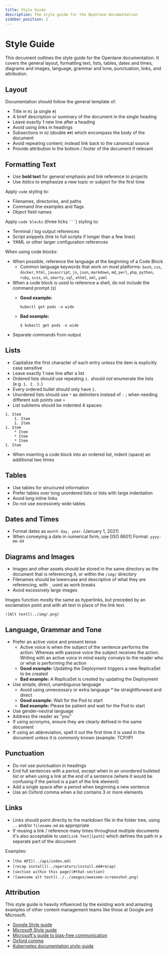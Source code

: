 ```yaml
---
title: Style Guide
description: The style guide for the Openlane documentation
sidebar_position: 1
---
```


# Style Guide

This document outlines the style guide for the Openlane documentation. It covers the general layout, formatting text, lists, tables, dates and times, diagrams and images, language, grammar and tone, punctuation, links, and attribution.

## Layout

Documentation should follow the general template of:

* Title in `H1` (a single `#`)
* A brief description or summary of the document in the single heading
* Leave exactly 1 new line after a heading
* Avoid using links in headings
* Subsections in `H2` (double `##`) which encompass the body of the document
* Avoid repeating content; instead link back to the canonical source
* Provide attribution in the bottom / footer of the document if relevant

## Formatting Text

* Use **bold text** for general emphasis and link reference to projects
* Use _italics_ to emphasize a new topic or subject for the first time

Apply `code` styling to:

* Filenames, directories, and paths
* Command line examples and flags
* Object field names

Apply `code blocks` (three ticks ` ``` `) styling to:

* Terminal / log output references
* Script snippets (link to full scripts if longer than a few lines)
* YAML or other larger configuration references

When using code blocks:

* When possible, reference the language at the beginning of a Code Block
    * Common language keywords that work on most platforms: `bash`, `css`, `docker`, `html`, `javascript`, `js`, `json`, `markdown`, `md`, `perl`, `php`, `python`, `ruby`, `scss`, `sh`, `smarty`, `sql`, `xhtml`, `xml`, `yaml`
* When a code block is used to reference a shell, do not include the command
  prompt (`$`)
  * **Good example:**

    ```
    kubectl get pods -o wide
    ```
  * **Bad example:**

    ```
    $ kubectl get pods -o wide
    ```
* Separate commands from output

## Lists

* Capitalize the first character of each entry unless the item is explicitly case sensitive
* Leave exactly 1 new line after a list
* Ordered lists should use repeating `1.` should _not_ enumerate the lists (e.g. `1. 2. 3.`)
* Every ordered bullet should only have `1.`
* Unordered lists should use `*` as delimiters instead of `-` ; when needing different sub points use `+`
* List subitems should be indented 4 spaces:

```
1. Item
    1. Item
    1. Item
1. Item
    * Item
    * Item
    * Item
1. Item
```

* When inserting a code block into an ordered list, indent (space) an additional
  two times

## Tables

* Use tables for structured information
* Prefer tables over long unordered lists or lists with large indentation
* Avoid long inline links
* Do not use excessively wide tables

## Dates and Times

* Format dates as `month day, year`. (January 1, 2021)
* When conveying a date in numerical form, use [ISO 8601] Format: `yyyy-mm-dd`

## Diagrams and Images

* Images and other assets should be stored in the same directory as the document
  that is referencing it, or within the `/img/` directory
* Filenames should be lowercase and descriptive of what they are referencing, with `_` used as work breaks
* Avoid excessively large images

Images function mostly the same as hyperlinks, but preceded by an exclamation
point and with alt text in place of the link text.

```
![Alt text](../img/.png)
```

## Language, Grammar and Tone

* Prefer an active voice and present tense
    * Active voice is when the subject of the sentence performs the action. Whereas with passive voice the subject receives the action. Writing with an active voice in mind easily conveys to the reader who or what is performing
    the action
    * **Good example:** Updating the Deployment triggers a new ReplicaSet to be
    created
    * **Bad example:** A ReplicaSet is created by updating the Deployment
* Use simple, direct, unambiguous language
    * Avoid using unnecessary or extra language * be straightforward and direct
    * **Good example:** Wait for the Pod to start
    * **Bad example:** Please be patient and wait for the Pod to start
* Use gender-neutral language
* Address the reader as "you"
* If using acronyms, ensure they are clearly defined in the same document
* If using an abbreviation, spell it out the first time it is used in the document unless it is commonly known (example: TCP/IP)

## Punctuation

* Do not use punctuation in headings
* End full sentences with a period, except when in an unordered bulleted list or when using a link at the end of a sentence (where it would be confusing if the period is a part of the link element)
* Add a single space after a period when beginning a new sentence
* Use an Oxford comma when a list contains 3 or more elements

## Links

* Links should point directly to the markdown file in the folder tree, using `..` and/or `filename.md` as appropriate
* If reusing a link / reference many times throughout multiple documents it's also acceptable to use`[Link Text][path]` which defines the path in a separate part of the document

Examples:

* `[the API](../api/index.md)`
* `[recap install](../operators/install.md#recap)`
* `[section within this page](#that-section)`
* `![awesome alt text](../../images/awesome-screenshot.png)`

## Attribution

This style guide is heavily influenced by the existing work and amazing examples of other content management teams like those at Google and Microsoft.

* [Google Style guide](https://developers.google.com/style/)
* [Microsoft Style guide](https://docs.microsoft.com/en-us/style-guide/welcome/)
* [Microsoft's guide to bias-free communication](https://docs.microsoft.com/en-us/style-guide/bias-free-communication)
* [Oxford comma](https://www.grammarly.com/blog/what-is-the-oxford-comma-and-why-do-people-care-so-much-about-it/)
* [Kubernetes documentation style-guide](https://kubernetes.io/docs/contribute/style/style-guide/)
